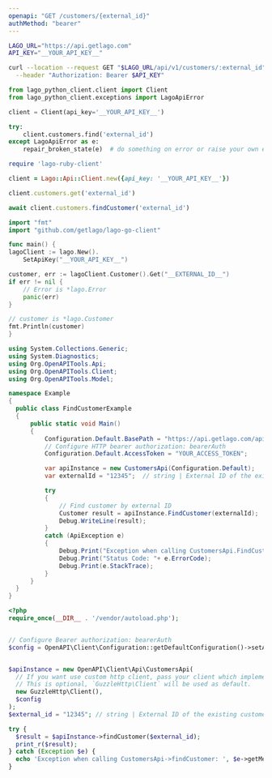 ```yaml
---
openapi: "GET /customers/{external_id}"
authMethod: "bearer"
---
```


<RequestExample>

```bash cURL
LAGO_URL="https://api.getlago.com"
API_KEY="__YOUR_API_KEY__"

curl --location --request GET "$LAGO_URL/api/v1/customers/:external_id" \
  --header "Authorization: Bearer $API_KEY"
```

```python Python
from lago_python_client.client import Client
from lago_python_client.exceptions import LagoApiError

client = Client(api_key='__YOUR_API_KEY__')

try:
    client.customers.find('external_id')
except LagoApiError as e:
    repair_broken_state(e)  # do something on error or raise your own exception
```

```ruby Ruby
require 'lago-ruby-client'

client = Lago::Api::Client.new({api_key: '__YOUR_API_KEY__'})

client.customers.get('external_id')
```

```js Javascript
await client.customers.findCustomer('external_id')
```

```go Go
import "fmt"
import "github.com/getlago/lago-go-client"

func main() {
lagoClient := lago.New().
    SetApiKey("__YOUR_API_KEY__")

customer, err := lagoClient.Customer().Get("__EXTERNAL_ID__")
if err != nil {
    // Error is *lago.Error
    panic(err)
}

// customer is *lago.Customer
fmt.Println(customer)
}
```

```csharp C#
using System.Collections.Generic;
using System.Diagnostics;
using Org.OpenAPITools.Api;
using Org.OpenAPITools.Client;
using Org.OpenAPITools.Model;

namespace Example
{
  public class FindCustomerExample
  {
      public static void Main()
      {
          Configuration.Default.BasePath = "https://api.getlago.com/api/v1";
          // Configure HTTP bearer authorization: bearerAuth
          Configuration.Default.AccessToken = "YOUR_ACCESS_TOKEN";

          var apiInstance = new CustomersApi(Configuration.Default);
          var externalId = "12345";  // string | External ID of the existing customer

          try
          {
              // Find customer by external ID
              Customer result = apiInstance.FindCustomer(externalId);
              Debug.WriteLine(result);
          }
          catch (ApiException e)
          {
              Debug.Print("Exception when calling CustomersApi.FindCustomer: " + e.Message );
              Debug.Print("Status Code: "+ e.ErrorCode);
              Debug.Print(e.StackTrace);
          }
      }
  }
}
```

```php PHP
<?php
require_once(__DIR__ . '/vendor/autoload.php');


// Configure Bearer authorization: bearerAuth
$config = OpenAPI\Client\Configuration::getDefaultConfiguration()->setAccessToken('YOUR_ACCESS_TOKEN');


$apiInstance = new OpenAPI\Client\Api\CustomersApi(
  // If you want use custom http client, pass your client which implements `GuzzleHttp\ClientInterface`.
  // This is optional, `GuzzleHttp\Client` will be used as default.
  new GuzzleHttp\Client(),
  $config
);
$external_id = "12345"; // string | External ID of the existing customer

try {
  $result = $apiInstance->findCustomer($external_id);
  print_r($result);
} catch (Exception $e) {
  echo 'Exception when calling CustomersApi->findCustomer: ', $e->getMessage(), PHP_EOL;
}
```
</RequestExample>
